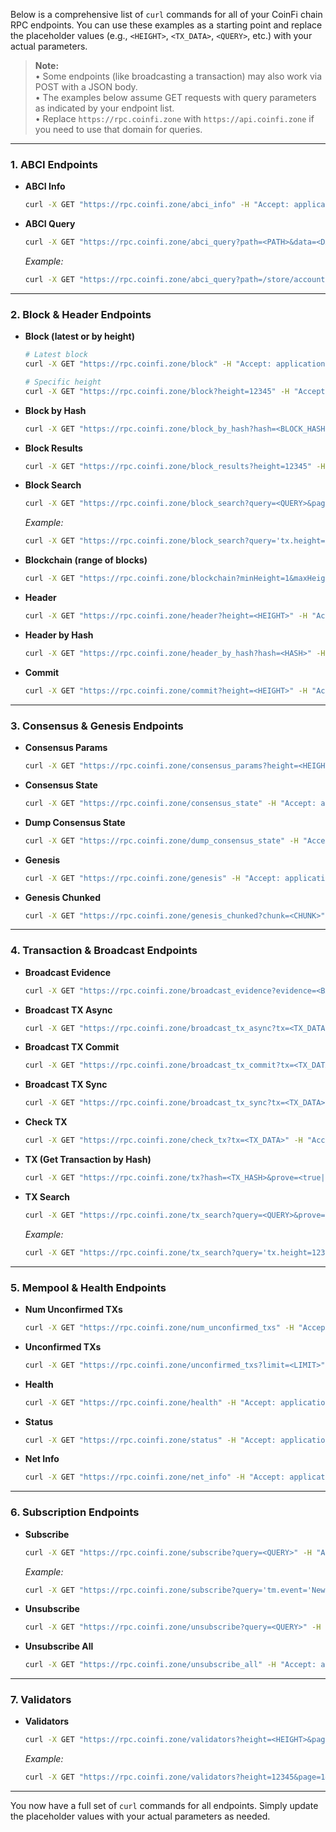 Below is a comprehensive list of `curl` commands for all of your CoinFi chain RPC endpoints. You can use these examples as a starting point and replace the placeholder values (e.g., `<HEIGHT>`, `<TX_DATA>`, `<QUERY>`, etc.) with your actual parameters.

> **Note:**  
> • Some endpoints (like broadcasting a transaction) may also work via POST with a JSON body.  
> • The examples below assume GET requests with query parameters as indicated by your endpoint list.  
> • Replace `https://rpc.coinfi.zone` with `https://api.coinfi.zone` if you need to use that domain for queries.

---

### 1. ABCI Endpoints

- **ABCI Info**  
  ```sh
  curl -X GET "https://rpc.coinfi.zone/abci_info" -H "Accept: application/json"
  ```

- **ABCI Query**  
  ```sh
  curl -X GET "https://rpc.coinfi.zone/abci_query?path=<PATH>&data=<DATA>&height=<HEIGHT>&prove=<true|false>" -H "Accept: application/json"
  ```
  _Example:_  
  ```sh
  curl -X GET "https://rpc.coinfi.zone/abci_query?path=/store/accounts/key&data=abcdef&height=1000&prove=true" -H "Accept: application/json"
  ```

---

### 2. Block & Header Endpoints

- **Block (latest or by height)**  
  ```sh
  # Latest block
  curl -X GET "https://rpc.coinfi.zone/block" -H "Accept: application/json"
  
  # Specific height
  curl -X GET "https://rpc.coinfi.zone/block?height=12345" -H "Accept: application/json"
  ```

- **Block by Hash**  
  ```sh
  curl -X GET "https://rpc.coinfi.zone/block_by_hash?hash=<BLOCK_HASH>" -H "Accept: application/json"
  ```

- **Block Results**  
  ```sh
  curl -X GET "https://rpc.coinfi.zone/block_results?height=12345" -H "Accept: application/json"
  ```

- **Block Search**  
  ```sh
  curl -X GET "https://rpc.coinfi.zone/block_search?query=<QUERY>&page=<PAGE>&per_page=<PER_PAGE>&order_by=<ORDER>" -H "Accept: application/json"
  ```
  _Example:_  
  ```sh
  curl -X GET "https://rpc.coinfi.zone/block_search?query='tx.height=12345'&page=1&per_page=30&order_by=asc" -H "Accept: application/json"
  ```

- **Blockchain (range of blocks)**  
  ```sh
  curl -X GET "https://rpc.coinfi.zone/blockchain?minHeight=1&maxHeight=100" -H "Accept: application/json"
  ```

- **Header**  
  ```sh
  curl -X GET "https://rpc.coinfi.zone/header?height=<HEIGHT>" -H "Accept: application/json"
  ```

- **Header by Hash**  
  ```sh
  curl -X GET "https://rpc.coinfi.zone/header_by_hash?hash=<HASH>" -H "Accept: application/json"
  ```

- **Commit**  
  ```sh
  curl -X GET "https://rpc.coinfi.zone/commit?height=<HEIGHT>" -H "Accept: application/json"
  ```

---

### 3. Consensus & Genesis Endpoints

- **Consensus Params**  
  ```sh
  curl -X GET "https://rpc.coinfi.zone/consensus_params?height=<HEIGHT>" -H "Accept: application/json"
  ```

- **Consensus State**  
  ```sh
  curl -X GET "https://rpc.coinfi.zone/consensus_state" -H "Accept: application/json"
  ```

- **Dump Consensus State**  
  ```sh
  curl -X GET "https://rpc.coinfi.zone/dump_consensus_state" -H "Accept: application/json"
  ```

- **Genesis**  
  ```sh
  curl -X GET "https://rpc.coinfi.zone/genesis" -H "Accept: application/json"
  ```

- **Genesis Chunked**  
  ```sh
  curl -X GET "https://rpc.coinfi.zone/genesis_chunked?chunk=<CHUNK>" -H "Accept: application/json"
  ```

---

### 4. Transaction & Broadcast Endpoints

- **Broadcast Evidence**  
  ```sh
  curl -X GET "https://rpc.coinfi.zone/broadcast_evidence?evidence=<BASE64_ENCODED_EVIDENCE>" -H "Accept: application/json"
  ```

- **Broadcast TX Async**  
  ```sh
  curl -X GET "https://rpc.coinfi.zone/broadcast_tx_async?tx=<TX_DATA>" -H "Accept: application/json"
  ```

- **Broadcast TX Commit**  
  ```sh
  curl -X GET "https://rpc.coinfi.zone/broadcast_tx_commit?tx=<TX_DATA>" -H "Accept: application/json"
  ```

- **Broadcast TX Sync**  
  ```sh
  curl -X GET "https://rpc.coinfi.zone/broadcast_tx_sync?tx=<TX_DATA>" -H "Accept: application/json"
  ```

- **Check TX**  
  ```sh
  curl -X GET "https://rpc.coinfi.zone/check_tx?tx=<TX_DATA>" -H "Accept: application/json"
  ```

- **TX (Get Transaction by Hash)**  
  ```sh
  curl -X GET "https://rpc.coinfi.zone/tx?hash=<TX_HASH>&prove=<true|false>" -H "Accept: application/json"
  ```

- **TX Search**  
  ```sh
  curl -X GET "https://rpc.coinfi.zone/tx_search?query=<QUERY>&prove=<true|false>&page=<PAGE>&per_page=<PER_PAGE>&order_by=<ORDER>" -H "Accept: application/json"
  ```
  _Example:_  
  ```sh
  curl -X GET "https://rpc.coinfi.zone/tx_search?query='tx.height=12345'&prove=true&page=1&per_page=30&order_by=desc" -H "Accept: application/json"
  ```

---

### 5. Mempool & Health Endpoints

- **Num Unconfirmed TXs**  
  ```sh
  curl -X GET "https://rpc.coinfi.zone/num_unconfirmed_txs" -H "Accept: application/json"
  ```

- **Unconfirmed TXs**  
  ```sh
  curl -X GET "https://rpc.coinfi.zone/unconfirmed_txs?limit=<LIMIT>" -H "Accept: application/json"
  ```

- **Health**  
  ```sh
  curl -X GET "https://rpc.coinfi.zone/health" -H "Accept: application/json"
  ```

- **Status**  
  ```sh
  curl -X GET "https://rpc.coinfi.zone/status" -H "Accept: application/json"
  ```

- **Net Info**  
  ```sh
  curl -X GET "https://rpc.coinfi.zone/net_info" -H "Accept: application/json"
  ```

---

### 6. Subscription Endpoints

- **Subscribe**  
  ```sh
  curl -X GET "https://rpc.coinfi.zone/subscribe?query=<QUERY>" -H "Accept: application/json"
  ```
  _Example:_  
  ```sh
  curl -X GET "https://rpc.coinfi.zone/subscribe?query='tm.event='NewBlock'" -H "Accept: application/json"
  ```

- **Unsubscribe**  
  ```sh
  curl -X GET "https://rpc.coinfi.zone/unsubscribe?query=<QUERY>" -H "Accept: application/json"
  ```

- **Unsubscribe All**  
  ```sh
  curl -X GET "https://rpc.coinfi.zone/unsubscribe_all" -H "Accept: application/json"
  ```

---

### 7. Validators

- **Validators**  
  ```sh
  curl -X GET "https://rpc.coinfi.zone/validators?height=<HEIGHT>&page=<PAGE>&per_page=<PER_PAGE>" -H "Accept: application/json"
  ```
  _Example:_  
  ```sh
  curl -X GET "https://rpc.coinfi.zone/validators?height=12345&page=1&per_page=30" -H "Accept: application/json"
  ```

---

You now have a full set of `curl` commands for all endpoints. Simply update the placeholder values with your actual parameters as needed.